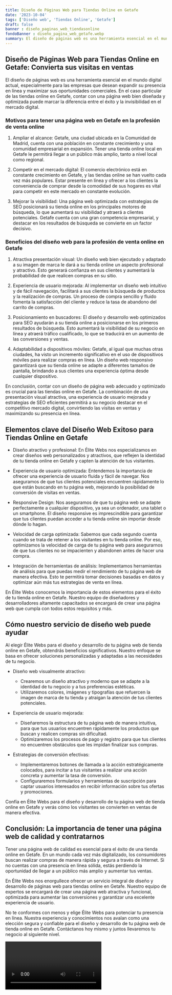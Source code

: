 ```yaml
---
title: Diseño de Páginas Web para Tiendas Online en Getafe
date: '2023-10-04'
tags: ['Diseño web', 'Tiendas Online', 'Getafe']
draft: false
banner : diseño_paginas_web_tiendasonline
fondoBanner : diseño_pagina_web_getafe.webp
summary: El diseño de páginas web es una herramienta esencial en el mundo digital actual, especialmente para las empresas que desean expandir su presencia en línea y maximizar sus oportunidades comerciales. En el caso particular de las tiendas online en Getafe, contar con una página web bien diseñada y optimizada puede marcar la diferencia entre el éxito y la invisibilidad en el mercado digital.
---
```


## **Diseño de Páginas Web para Tiendas Online en Getafe: Convierta sus visitas en ventas**

El diseño de páginas web es una herramienta esencial en el mundo digital actual, especialmente para las empresas que desean expandir su presencia en línea y maximizar sus oportunidades comerciales. En el caso particular de las tiendas online en Getafe, contar con una página web bien diseñada y optimizada puede marcar la diferencia entre el éxito y la invisibilidad en el mercado digital.

### **Motivos para tener una página web en Getafe en la profesión de venta online**

1. Ampliar el alcance: Getafe, una ciudad ubicada en la Comunidad de Madrid, cuenta con una población en constante crecimiento y una comunidad empresarial en expansión. Tener una tienda online local en Getafe le permitirá llegar a un público más amplio, tanto a nivel local como regional.

2. Competir en el mercado digital: El comercio electrónico está en constante crecimiento en Getafe, y las tiendas online se han vuelto cada vez más populares. Estar presente en línea y ofrecer a los clientes la conveniencia de comprar desde la comodidad de sus hogares es vital para competir en este mercado en constante evolución.

3. Mejorar la visibilidad: Una página web optimizada con estrategias de SEO posicionará su tienda online en los principales motores de búsqueda, lo que aumentará su visibilidad y atraerá a clientes potenciales. Getafe cuenta con una gran competencia empresarial, y destacar en los resultados de búsqueda se convierte en un factor decisivo.

### **Beneficios del diseño web para la profesión de venta online en Getafe**

1. Atractiva presentación visual: Un diseño web bien ejecutado y adaptado a su imagen de marca le dará a su tienda online un aspecto profesional y atractivo. Esto generará confianza en sus clientes y aumentará la probabilidad de que realicen compras en su sitio.

2. Experiencia de usuario mejorada: Al implementar un diseño web intuitivo y de fácil navegación, facilitará a sus clientes la búsqueda de productos y la realización de compras. Un proceso de compra sencillo y fluido fomenta la satisfacción del cliente y reduce la tasa de abandono del carrito de compras.

3. Posicionamiento en buscadores: El diseño y desarrollo web optimizados para SEO ayudarán a su tienda online a posicionarse en los primeros resultados de búsqueda. Esto aumentará la visibilidad de su negocio en línea y atraerá tráfico cualificado, lo que se traducirá en un aumento de las conversiones y ventas.

4. Adaptabilidad a dispositivos móviles: Getafe, al igual que muchas otras ciudades, ha visto un incremento significativo en el uso de dispositivos móviles para realizar compras en línea. Un diseño web responsivo garantizará que su tienda online se adapte a diferentes tamaños de pantalla, brindando a sus clientes una experiencia óptima desde cualquier dispositivo.

En conclusión, contar con un diseño de página web adecuado y optimizado es crucial para las tiendas online en Getafe. La combinación de una presentación visual atractiva, una experiencia de usuario mejorada y estrategias de SEO eficientes permitirá a su negocio destacar en el competitivo mercado digital, convirtiendo las visitas en ventas y maximizando su presencia en línea.

<GifSeo />

<Cta />

## Elementos clave del Diseño Web Exitoso para Tiendas Online en Getafe

- Diseño atractivo y profesional: En Élite Webs nos especializamos en crear diseños web personalizados y atractivos, que reflejen la identidad de tu tienda online en Getafe y capten la atención de tus visitantes.

- Experiencia de usuario optimizada: Entendemos la importancia de ofrecer una experiencia de usuario fluida y fácil de navegar. Nos aseguramos de que tus clientes potenciales encuentren rápidamente lo que están buscando en tu página web, mejorando la posibilidad de conversión de visitas en ventas.

- Responsive Design: Nos aseguramos de que tu página web se adapte perfectamente a cualquier dispositivo, ya sea un ordenador, una tablet o un smartphone. El diseño responsive es imprescindible para garantizar que tus clientes puedan acceder a tu tienda online sin importar desde dónde lo hagan.

- Velocidad de carga optimizada: Sabemos que cada segundo cuenta cuando se trata de retener a los visitantes en tu tienda online. Por eso, optimizamos la velocidad de carga de tu página web para asegurarnos de que tus clientes no se impacienten y abandonen antes de hacer una compra.

- Integración de herramientas de análisis: Implementamos herramientas de análisis para que puedas medir el rendimiento de tu página web de manera efectiva. Esto te permitirá tomar decisiones basadas en datos y optimizar aún más tus estrategias de venta en línea.

En Élite Webs conocemos la importancia de estos elementos para el éxito de tu tienda online en Getafe. Nuestro equipo de diseñadores y desarrolladores altamente capacitados se encargará de crear una página web que cumpla con todos estos requisitos y más.

## Cómo nuestro servicio de diseño web puede ayudar

Al elegir Élite Webs para el diseño y desarrollo de tu página web de tienda online en Getafe, obtendrás beneficios significativos. Nuestro enfoque se basa en ofrecer soluciones personalizadas y adaptadas a las necesidades de tu negocio.

- Diseño web visualmente atractivo:
  - Crearemos un diseño atractivo y moderno que se adapte a la identidad de tu negocio y a tus preferencias estéticas.
  - Utilizaremos colores, imágenes y tipografías que refuercen la imagen de marca de tu tienda y atraigan la atención de tus clientes potenciales.

- Experiencia de usuario mejorada:
  - Diseñaremos la estructura de tu página web de manera intuitiva, para que tus usuarios encuentren rápidamente los productos que buscan y realicen compras sin dificultad.
  - Optimizaremos los procesos de pago y registro para que tus clientes no encuentren obstáculos que les impidan finalizar sus compras.

- Estrategias de conversión efectivas:
  - Implementaremos botones de llamada a la acción estratégicamente colocados, para incitar a tus visitantes a realizar una acción concreta y aumentar la tasa de conversión.
  - Configuraremos formularios y herramientas de suscripción para captar usuarios interesados en recibir información sobre tus ofertas y promociones.

Confía en Élite Webs para el diseño y desarrollo de tu página web de tienda online en Getafe y verás cómo los visitantes se convierten en ventas de manera efectiva.

## Conclusión: La importancia de tener una página web de calidad y contratarnos

Tener una página web de calidad es esencial para el éxito de una tienda online en Getafe. En un mundo cada vez más digitalizado, los consumidores buscan realizar compras de manera rápida y segura a través de Internet. Si no cuentas con una presencia en línea sólida, estás perdiendo la oportunidad de llegar a un público más amplio y aumentar tus ventas.

En Élite Webs nos enorgullece ofrecer un servicio integral de diseño y desarrollo de páginas web para tiendas online en Getafe. Nuestro equipo de expertos se encargará de crear una página web atractiva y funcional, optimizada para aumentar las conversiones y garantizar una excelente experiencia de usuario.

No te conformes con menos y elige Élite Webs para potenciar tu presencia en línea. Nuestra experiencia y conocimientos nos avalan como una elección segura y confiable para el diseño y desarrollo de tu página web de tienda online en Getafe. Contáctanos hoy mismo y juntos llevaremos tu negocio al siguiente nivel.

<Video />

<CtaBot job='Tiendas Online' city='Getafe'/>

<Gmaps query='Getafe+españa+maps' />